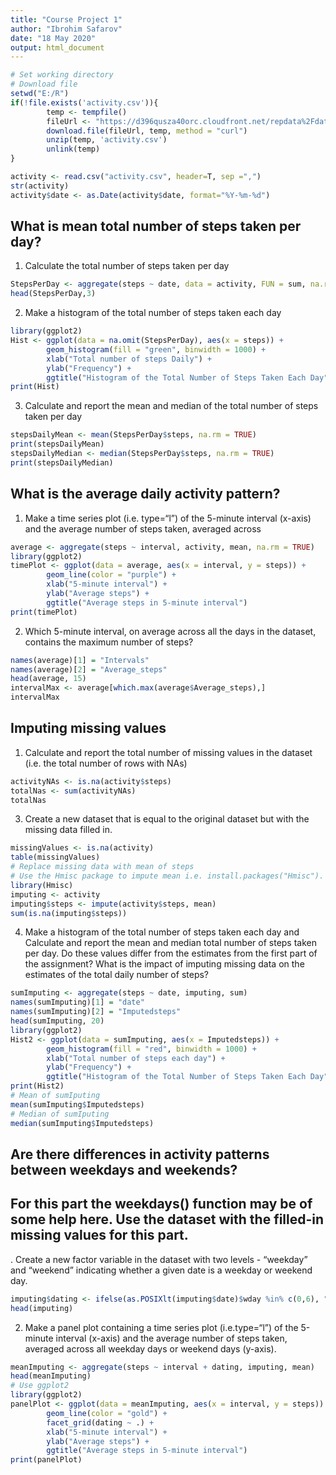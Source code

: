 ---
title: "Course Project 1"
author: "Ibrohim Safarov"
date: "18 May 2020"
output: html_document
---

```{r}
# Set working directory
# Download file
setwd("E:/R")
if(!file.exists('activity.csv')){
        temp <- tempfile()
        fileUrl <- "https://d396qusza40orc.cloudfront.net/repdata%2Fdata%2Factivity.zip"
        download.file(fileUrl, temp, method = "curl")
        unzip(temp, 'activity.csv')
        unlink(temp)
}

activity <- read.csv("activity.csv", header=T, sep =",")
str(activity)
activity$date <- as.Date(activity$date, format="%Y-%m-%d")
```
## What is mean total number of steps taken per day?
1. Calculate the total number of steps taken per day

```{r}
StepsPerDay <- aggregate(steps ~ date, data = activity, FUN = sum, na.rm = TRUE); dim(StepsPerDay)
head(StepsPerDay,3)
```
2. Make a histogram of the total number of steps taken each day

```{r}
library(ggplot2)
Hist <- ggplot(data = na.omit(StepsPerDay), aes(x = steps)) + 
        geom_histogram(fill = "green", binwidth = 1000) +
        xlab("Total number of steps Daily") +
        ylab("Frequency") +
        ggtitle("Histogram of the Total Number of Steps Taken Each Day")
print(Hist)
```
3. Calculate and report the mean and median of the total number of steps taken per day

```{r}
stepsDailyMean <- mean(StepsPerDay$steps, na.rm = TRUE)
print(stepsDailyMean)
stepsDailyMedian <- median(StepsPerDay$steps, na.rm = TRUE)
print(stepsDailyMedian)
```
## What is the average daily activity pattern?
1. Make a time series plot (i.e. type="l") of the 5-minute interval (x-axis) and the average number of steps taken, averaged across 
```{r}
average <- aggregate(steps ~ interval, activity, mean, na.rm = TRUE)
library(ggplot2)
timePlot <- ggplot(data = average, aes(x = interval, y = steps)) +
        geom_line(color = "purple") +
        xlab("5-minute interval") +
        ylab("Average steps") +
        ggtitle("Average steps in 5-minute interval")
print(timePlot)
```
2. Which 5-minute interval, on average across all the days in the dataset, contains the maximum number of steps?
```{r}
names(average)[1] = "Intervals"
names(average)[2] = "Average_steps"
head(average, 15)
intervalMax <- average[which.max(average$Average_steps),]
intervalMax
```
## Imputing missing values

1. Calculate and report the total number of missing values in the dataset (i.e. the total number of rows with NAs)
```{r}
activityNAs <- is.na(activity$steps)
totalNas <- sum(activityNAs)
totalNas
```
3. Create a new dataset that is equal to the original dataset but with the missing data filled in.
```{r}
missingValues <- is.na(activity)
table(missingValues)
# Replace missing data with mean of steps
# Use the Hmisc package to impute mean i.e. install.packages("Hmisc"). Then load the package.
library(Hmisc)
imputing <- activity
imputing$steps <- impute(activity$steps, mean)
sum(is.na(imputing$steps))
```
4. Make a histogram of the total number of steps taken each day and Calculate and report the mean and median total number of steps taken per day. Do these values differ from the estimates from the first part of the assignment? What is the impact of imputing missing data on the estimates of the total daily number of steps?

```{r}
sumImputing <- aggregate(steps ~ date, imputing, sum)
names(sumImputing)[1] = "date"
names(sumImputing)[2] = "Imputedsteps"
head(sumImputing, 20)
library(ggplot2)
Hist2 <- ggplot(data = sumImputing, aes(x = Imputedsteps)) +
        geom_histogram(fill = "red", binwidth = 1000) +
        xlab("Total number of steps each day") +
        ylab("Frequency") +
        ggtitle("Histogram of the Total Number of Steps Taken Each Day")
print(Hist2)
# Mean of sumIputing
mean(sumImputing$Imputedsteps)
# Median of sumIputing
median(sumImputing$Imputedsteps)
```
## Are there differences in activity patterns between weekdays and weekends?

## For this part the weekdays() function may be of some help here. Use the dataset with the filled-in missing values for this part.

. Create a new factor variable in the dataset with two levels - "weekday" and "weekend" indicating whether a given date is a weekday or weekend day.
```{r}
imputing$dating <- ifelse(as.POSIXlt(imputing$date)$wday %in% c(0,6), "Weekend", "Weekday")
head(imputing)
```

2. Make a panel plot containing a time series plot (i.e.type="l") of the 5-minute interval (x-axis) and the average number of steps taken, averaged across all weekday days or weekend days (y-axis).
```{r}
meanImputing <- aggregate(steps ~ interval + dating, imputing, mean)
head(meanImputing)
# Use ggplot2
library(ggplot2)
panelPlot <- ggplot(data = meanImputing, aes(x = interval, y = steps)) +
        geom_line(color = "gold") +
        facet_grid(dating ~ .) +
        xlab("5-minute interval") +
        ylab("Average steps") +
        ggtitle("Average steps in 5-minute interval")
print(panelPlot)
```


